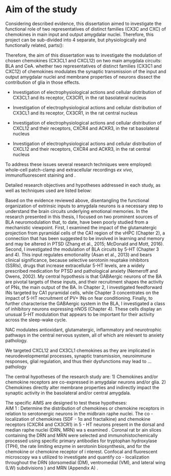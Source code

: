 # Aim of the study

Considering described evidence, this dissertation aimed to investigate the functional role of two  representatives of distinct families (CX3C and CXC) of chemokines in main input and output amygdalar nuclei. Therefore, this project can be sub-divided into 4 separate, but physiologically and functionally related, parts(<!--fig-->): <!-- Considering described evidence and proposed hypotheses, the present studies were focused on two separate but physiologically and functionally related subjects:  /// 4 major groups of experiment -->

Therefore, the aim of this dissertation was to investigate the modulation of chosen chemokines (CX3CL1 and CXCL12) on two main amygdala circuits: BLA and CeA. 
whether two representatives of distinct families (CX3C1 and CXC12) of chemokines modulates the synaptic transmission of the input and output amygdalar nuclei and membrane properties of neurons dissect the contribution of glia in those effects. <!--microglial plasticity in the CeA to drive a cascade of downstream cellular events that contribute to the development of stress-induced colonic allodynia and hyperalgesia. -->

* Investigation of electrophysiological actions and cellular distribution of CX3CL1 and its receptor, CX3CR1, in the rat basolateral nucleus

* Investigation of electrophysiological actions and cellular distribution of CX3CL1 and its receptor, CX3CR1, in the rat central nucleus

* Investigation of electrophysiological actions and cellular distribution of CXCL12 and their receptors, CXCR4 and ACKR3, in the rat basolateral nucleus

* Investigation of electrophysiological actions and cellular distribution of CXCL12 and their receptors, CXCR4 and ACKR3, in the rat central nucleus

To address these issues several research techniques were employed: whole-cell patch-clamp and extracellular recordings *ex vivo*, immunofluorescent staining and <!--dendritic spines-->.

Detailed research objectives and hypotheses addressed in each study, as well as techniques used are listed below:

<!-- In order to better understand the role of CX3CL1 signaling in microglia physiology and its possible impact on brain development, we studied several functional properties of microglia in acute brain slices from Cx3cr1 knockout mice across the first postnatal weeks (PNWs). -->





Based on the evidence reviewed above, disentangling the functional organization of extrinsic inputs to amygdala neurons is a necessary step to understand the brain circuits underlying emotional memories. 
In the research presented in this thesis, I focused on two prominent sources of BLA neuromodulation that, to date, have been poorly studied from a mechanistic viewpoint.
First, I examined the impact of the glutamatergic projection from pyramidal cells of the CA1 region of the vHPC (Chapter 2), a connection that has been suggested to be involved in learning and memory and may be altered in PTSD (Zhang et al., 2015; McDonald and Mott, 2016).
Second, I investigated the modulation of BLA circuits by 5-HT (Chapter 3 and 4).
This input regulates emotionality (Asan et al., 2013) and bears clinical significance, because selective serotonin reuptake inhibitors (SSRIs), drugs that increase extracellular 5-HT levels,
are a widely prescribed medication for PTSD and pathological anxiety (Nemeroff and Owens,
2002).
My central hypothesis is that GABAergic neurons of the BA are pivotal targets of these inputs, and their recruitment shapes the activity of PNs, the main output of the BA. In
Chapter 2, I investigated feedforward INs targeted by CA1 pyramidal cells, while Chapter
3 concentrates on the impact of 5-HT recruitment of PV+ INs on fear conditioning. Finally, to
further characterise the GABAergic system in the BLA, I investigated a class of inhibitory
neurons expressing nNOS (Chapter 4). These cells display an unusual 5-HT modulation
that appears to be important for their activity across the sleep-wake cycle.


<!-- z dupy 

Neuroimmunomodulation




-->






NAC modulates antioxidant, glutamatergic, inflammatory and neurotrophic pathways in the central nervous system, all of which are relevant to anxiety pathology. <!-- chemokines -->

We targeted CXCL12 and CX3CL1 chemokines <!--axes?--> as they are implicated in neurodevelopmental processes, synaptic transmission, neuroimmune responses, glial regulation, and thus their dysfunctions may lead to ... pathology

The central hypotheses of the research study are: 
1) Chemokines and/or   chemokine receptors are co-expressed in amygdalar neurons and/or glia.
2) Chemokines directly alter membrane properties and indirectly  impact the  synaptic activity in the basolateral and/or central amygdala.

The   specific AIMS are designed to test these hypotheses:     
AIM 1  :     Determine the distribution of chemokines or chemokine receptors in relation to     serotonergic neurons in the midbrain raphe nuclei.     The   co  -  localization of chemokines (SDF  -  1α and fractalkine) and chemokine   receptors (CXCR4 and CX3CR1)   in     5  -  HT   neurons present in the dorsal and median   raphe nuclei (DRN, MRN)     wa  s examined  .      Coronal rat br  ain slices containing the DRN   and MRN   were     selected and immunohistochemically processed using specific primary   antibodies for tryptophan hydroxylase (TPH), the rate limiting enzyme in serotonin   biosynthesis, and for the chemokine     or   chemokine receptor of i  nterest.  Confocal   and   fluorescent   microscopy   wa  s utilized to   investigate     and quantify   co  -  localization   throughout the DRN (dorsomedial (DM), ventromedial (VM),   and   lateral wing (LW)     subdivisions  ) and MRN     (Appendix A)  .  